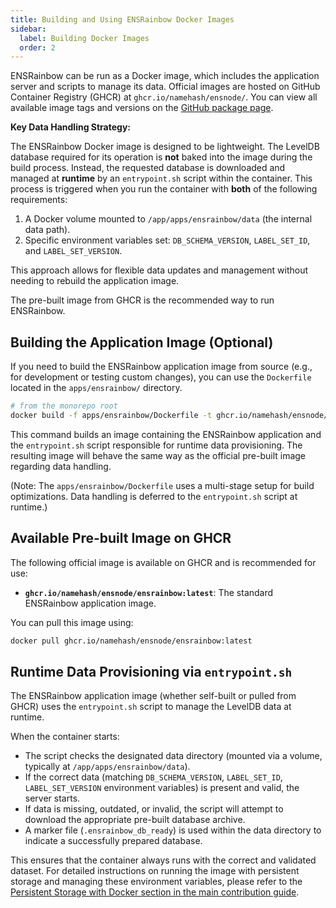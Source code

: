 ```yaml
---
title: Building and Using ENSRainbow Docker Images
sidebar:
  label: Building Docker Images
  order: 2
---
```


ENSRainbow can be run as a Docker image, which includes the application server and scripts to manage its data. Official images are hosted on GitHub Container Registry (GHCR) at `ghcr.io/namehash/ensnode/`. You can view all available image tags and versions on the [GitHub package page](https://github.com/namehash/ensnode/pkgs/container/ensnode%2Fensrainbow).

**Key Data Handling Strategy:**

The ENSRainbow Docker image is designed to be lightweight. The LevelDB database required for its operation is **not** baked into the image during the build process. Instead, the requested database is downloaded and managed at **runtime** by an `entrypoint.sh` script within the container. This process is triggered when you run the container with **both** of the following requirements:
1.  A Docker volume mounted to `/app/apps/ensrainbow/data` (the internal data path).
2.  Specific environment variables set: `DB_SCHEMA_VERSION`, `LABEL_SET_ID`, and `LABEL_SET_VERSION`.

This approach allows for flexible data updates and management without needing to rebuild the application image.

The pre-built image from GHCR is the recommended way to run ENSRainbow.

## Building the Application Image (Optional)

If you need to build the ENSRainbow application image from source (e.g., for development or testing custom changes), you can use the `Dockerfile` located in the `apps/ensrainbow/` directory.

```bash
# from the monorepo root
docker build -f apps/ensrainbow/Dockerfile -t ghcr.io/namehash/ensnode/ensrainbow:latest .
```

This command builds an image containing the ENSRainbow application and the `entrypoint.sh` script responsible for runtime data provisioning. The resulting image will behave the same way as the official pre-built image regarding data handling.

(Note: The `apps/ensrainbow/Dockerfile` uses a multi-stage setup for build optimizations. Data handling is deferred to the `entrypoint.sh` script at runtime.)

## Available Pre-built Image on GHCR

The following official image is available on GHCR and is recommended for use:

-   **`ghcr.io/namehash/ensnode/ensrainbow:latest`**: The standard ENSRainbow application image.

You can pull this image using:
```bash
docker pull ghcr.io/namehash/ensnode/ensrainbow:latest
```

## Runtime Data Provisioning via `entrypoint.sh`

The ENSRainbow application image (whether self-built or pulled from GHCR) uses the `entrypoint.sh` script to manage the LevelDB data at runtime.

When the container starts:
-   The script checks the designated data directory (mounted via a volume, typically at `/app/apps/ensrainbow/data`).
-   If the correct data (matching `DB_SCHEMA_VERSION`, `LABEL_SET_ID`, `LABEL_SET_VERSION` environment variables) is present and valid, the server starts.
-   If data is missing, outdated, or invalid, the script will attempt to download the appropriate pre-built database archive.
-   A marker file (`.ensrainbow_db_ready`) is used within the data directory to indicate a successfully prepared database.

This ensures that the container always runs with the correct and validated dataset. For detailed instructions on running the image with persistent storage and managing these environment variables, please refer to the [Persistent Storage with Docker section in the main contribution guide](/ensrainbow/contributing/#persistent-storage-with-docker).

